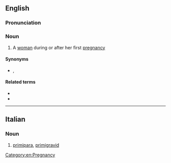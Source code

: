 ==English==

===Pronunciation===
{{rfap|UK|UK|lang=en}}
{{rfap|US|US|lang=en}}

===Noun===
{{en-noun|s|primiparae}}

# A [[woman]] during or after her first [[pregnancy]]

====Synonyms====
* {{l|en|primigravid}}, {{l|en|primigravida}}

====Related terms====
* {{l|en|primiparity}}
* {{l|en|primiparous}}

----

==Italian==

===Noun===
{{it-noun|f}}

# [[#English|primipara]], [[primigravid]]

[[Category:en:Pregnancy]]
